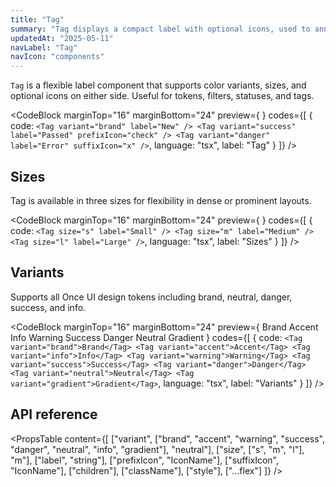 ```yaml
---
title: "Tag"
summary: "Tag displays a compact label with optional icons, used to annotate content with status, metadata, or category information."
updatedAt: "2025-05-11"
navLabel: "Tag"
navIcon: "components"
---
```


`Tag` is a flexible label component that supports color variants, sizes, and optional icons on either side. Useful for tokens, filters, statuses, and tags.

<CodeBlock
  marginTop="16"
  marginBottom="24"
  preview={
    <Row gap="12">
      <Tag variant="brand" label="New" />
      <Tag variant="success" label="Passed" prefixIcon="check" />
      <Tag variant="danger" label="Error" suffixIcon="x" />
    </Row>
  }
  codes={[
    {
      code:
`<Tag variant="brand" label="New" />
<Tag variant="success" label="Passed" prefixIcon="check" />
<Tag variant="danger" label="Error" suffixIcon="x" />`,
      language: "tsx",
      label: "Tag"
    }
  ]}
/>

## Sizes

Tag is available in three sizes for flexibility in dense or prominent layouts.

<CodeBlock
  marginTop="16"
  marginBottom="24"
  preview={
    <Row gap="16" vertical="center">
      <Tag size="s" label="Small" />
      <Tag size="m" label="Medium" />
      <Tag size="l" label="Large" />
    </Row>
  }
  codes={[
    {
      code:
`<Tag size="s" label="Small" />
<Tag size="m" label="Medium" />
<Tag size="l" label="Large" />`,
      language: "tsx",
      label: "Sizes"
    }
  ]}
/>

## Variants

Supports all Once UI design tokens including brand, neutral, danger, success, and info.

<CodeBlock
  marginTop="16"
  marginBottom="24"
  preview={
    <Row wrap gap="8">
      <Tag variant="brand">Brand</Tag>
      <Tag variant="accent">Accent</Tag>
      <Tag variant="info">Info</Tag>
      <Tag variant="warning">Warning</Tag>
      <Tag variant="success">Success</Tag>
      <Tag variant="danger">Danger</Tag>
      <Tag variant="neutral">Neutral</Tag>
      <Tag variant="gradient">Gradient</Tag>
    </Row>
  }
  codes={[
    {
      code:
`<Tag variant="brand">Brand</Tag>
<Tag variant="accent">Accent</Tag>
<Tag variant="info">Info</Tag>
<Tag variant="warning">Warning</Tag>
<Tag variant="success">Success</Tag>
<Tag variant="danger">Danger</Tag>
<Tag variant="neutral">Neutral</Tag>
<Tag variant="gradient">Gradient</Tag>`,
      language: "tsx",
      label: "Variants"
    }
  ]}
/>

## API reference

<PropsTable
  content={[
    ["variant", ["brand", "accent", "warning", "success", "danger", "neutral", "info", "gradient"], "neutral"],
    ["size", ["s", "m", "l"], "m"],
    ["label", "string"],
    ["prefixIcon", "IconName"],
    ["suffixIcon", "IconName"],
    ["children"],
    ["className"],
    ["style"],
    ["...flex"]
  ]}
/>